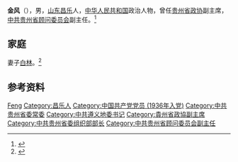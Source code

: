 '''金风'''（{{bd|1917年||2004年|9月25日}}），男，[[山东|山东]][[昌乐|昌乐]]人，[[中华人民共和国|中华人民共和国]]政治人物，曾任[[贵州省政协|贵州省政协]]副主席，[[中共贵州省顾问委员会|中共贵州省顾问委员会]]副主任。<ref>{{Cite book|title=贵州百科全书|author=孙淦, 庹文升, 何仁仲主编|publisher=中国大百科全书出版社|year=2005|isbn=9787500074069|location=贵阳|pages=}}</ref>

== 家庭 ==
妻子[[白林_(1918年)|白林]]。<ref>{{Cite journal|url=https://kns.cnki.net/KCMS/detail/detail.aspx?dbcode=CJFQ&dbname=CJFD2006&filename=GZWD200603007&v=MTAyMjFYMUx1eFlTN0RoMVQzcVRyV00xRnJDVVI3cWZZT1ptRkN2bFZML0xJamZjYXJHNEh0Zk1ySTlGWTRSOGU=|title=忆金风|author=白林|year=2006|issue=03|issn=1671-2145|journal=文史天地|doi=|access-date=2020-07-09|archive-date=2020-07-11|archive-url=https://web.archive.org/web/20200711114009/https://kns.cnki.net/KCMS/detail/detail.aspx?dbcode=CJFQ&dbname=CJFD2006&filename=GZWD200603007&v=MTAyMjFYMUx1eFlTN0RoMVQzcVRyV00xRnJDVVI3cWZZT1ptRkN2bFZML0xJamZjYXJHNEh0Zk1ySTlGWTRSOGU=|dead-url=no}}</ref>

== 参考资料 ==
{{reflist}}

{{中国人物小作品}}

{{Authority control}}
{{DEFAULTSORT:Jin金}}
[[Category:金姓|Feng]]
[[Category:昌乐人|Category:昌乐人]]
[[Category:中国共产党党员_(1936年入党)|Category:中国共产党党员 (1936年入党)]]
[[Category:中共贵州省委常委|Category:中共贵州省委常委]]
[[Category:中共遵义地委书记|Category:中共遵义地委书记]]
[[Category:貴州省政協副主席|Category:貴州省政協副主席]]
[[Category:中共贵州省委组织部部长|Category:中共贵州省委组织部部长]]
[[Category:中共贵州省顾问委员会副主任|Category:中共贵州省顾问委员会副主任]]